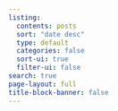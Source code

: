 ```yaml
---
listing:
  contents: posts
  sort: "date desc"
  type: default
  categories: false
  sort-ui: true
  filter-ui: false
search: true
page-layout: full
title-block-banner: false
---
```

